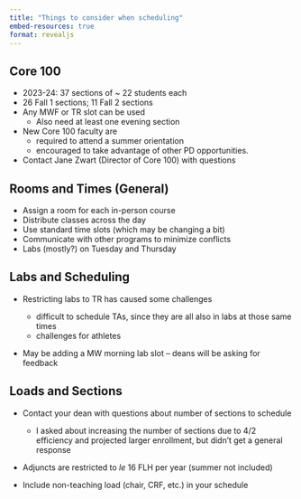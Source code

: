 ```yaml
---
title: "Things to consider when scheduling"
embed-resources: true
format: revealjs
---
```



## Core 100

* 2023-24: 37 sections of ~ 22 students each
* 26 Fall 1 sections; 11 Fall 2 sections
* Any MWF or TR slot can be used
    * Also need at least one evening section
* New Core 100 faculty are 
    * required to attend a summer orientation 
    * encouraged to take advantage of other PD opportunities.
* Contact Jane Zwart (Director of Core 100) with questions

## Rooms and Times (General)

* Assign a room for each in-person course
* Distribute classes across the day
* Use standard time slots (which may be changing a bit)
* Communicate with other programs to minimize conflicts
* Labs (mostly?) on Tuesday and Thursday

## Labs and Scheduling

* Restricting labs to TR has caused some challenges

    * difficult to schedule TAs, since they are all also in labs at those same times
    * challenges for athletes

* May be adding a MW morning lab slot -- deans will be asking for feedback

## Loads and Sections

* Contact your dean with questions about number of sections to schedule

    * I asked about increasing the number of sections due to 4/2 efficiency and
    projected larger enrollment, but didn't get a general response
    
* Adjuncts are restricted to $le$ 16 FLH per year (summer not included)

* Include non-teaching load (chair, CRF, etc.) in your schedule
